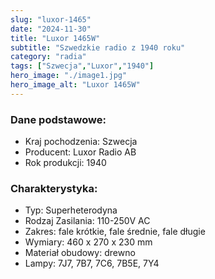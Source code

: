 ```yaml
---
slug: "luxor-1465"
date: "2024-11-30"
title: "Luxor 1465W"
subtitle: "Szwedzkie radio z 1940 roku"
category: "radia"
tags: ["Szwecja","Luxor","1940"]
hero_image: "./image1.jpg"
hero_image_alt: "Luxor 1465W"
---
```


### Dane podstawowe:

- Kraj pochodzenia: Szwecja
- Producent: Luxor Radio AB
- Rok produkcji: 1940

### Charakterystyka:

- Typ: Superheterodyna
- Rodzaj Zasilania: 110-250V AC
- Zakres: fale krótkie, fale średnie, fale długie
- Wymiary: 460 x 270 x 230 mm
- Materiał obudowy: drewno
- Lampy: 7J7, 7B7, 7C6, 7B5E, 7Y4 
